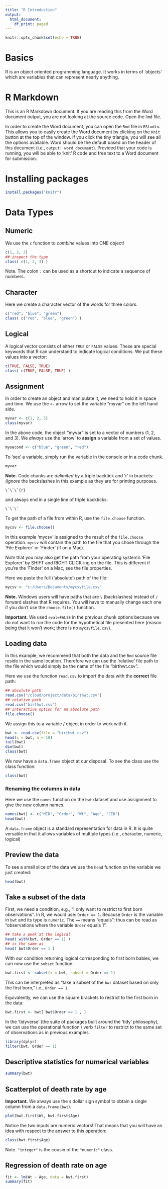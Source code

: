 ```yaml
---
title: "R Introduction"
output:
  html_document:
    df_print: paged
---
```


```r
knitr::opts_chunk$set(echo = TRUE)
```

# Basics

R is an object oriented programming language. It works in terms of 'objects'
which are variables that can represent nearly anything. 

# R Markdown

This is an R Markdown document. If you are reading this from the Word document
output, you are not looking at the source code. Open the `Rmd` file. 

In order to create the Word document, you can open the `Rmd` file in `RStudio`.
This allows you to easily create the Word document by clicking on the `Knit`
button at the top of the window. If you click the tiny triangle, you will
see all the options available. Word should be the default based on the header
of this document (i.e., `output: word_document`). Provided that your code
is running, you will be able to 'knit' R code and free text to a Word document
for submission. 

# Installing packages

```r
install.packages("knitr")
```


# Data Types

## Numeric

We use the `c` function to *combine* values into ONE object!

```r
c(1, 2, 3)
## inspect the type
class( c(1, 2, 3) )
```

Note. The colon `:` can be used as a shortcut to indicate a sequence of numbers.

## Character

Here we create a character vector of the words for three colors.

```r
c("red", "blue", "green")
class( c("red", "blue", "green") )
```

## Logical

A logical vector consists of either `TRUE` or `FALSE` values. These are special
keywords that R can understand to indicate logical conditions. We put these
values into a vector:

```r
c(TRUE, FALSE, TRUE)
class( c(TRUE, FALSE, TRUE) )
```

## Assignment

In order to create an object and manipulate it, we need to hold it in space
and time. We use the `<-` arrow to set the variable "myvar" on the left hand
side.

```r
myvar <- c(1, 2, 3)
class(myvar)
```

In the above code, the object "myvar" is set to a vector of numbers (1, 2, and
3). We _always_ use the 'arrow' to __assign__ a variable from a set of values.

```r
mysecond <- c("blue", "green", "red")
```

To 'see' a variable, simply run the variable in the console or in a code chunk.

```r
myvar
```

__Note.__ Code chunks are *delimited* by a triple backtick and 'r' in brackets:
(*Ignore* the backslashes in this example as they are for printing purposes.


```
\`\`\`{r}
```

and always end in a single line of triple backticks:

```
\`\`\`
```

To get the path of a file from within R, use the `file.choose` function.

```r
mycsv <- file.choose()
```

In this example 'mycsv' is assigned to the result of the `file.choose`
operation. `mycsv` will contain the path to the file that you chose
through the 'File Explorer' or 'Finder' (if on a Mac).

*Note* that you may also get the path from your operating system's 'File
Explorer' by SHIFT and RIGHT CLICK-ing on the file. This is different if
you're the 'Finder' on a Mac, see the file properties. 

Here we paste the full ('absolute') path of the file: 

```r
mycsv <- "c:/Users/Documents/mycsvfile.csv"
```

**Note.** Windows users will have paths that are `\` (backslashes) instead of
`/` forward slashes that R requires. You will have to manually change each
one if you don't use the `choose.file()` function.

**Important.** We used `eval=FALSE` in the previous chunk options because we do
not want to run the code for the hypothetical file presented here (reason 
being that it won't work; there is no `mycsvfile.csv`).

## Loading data

In this example, we recommend that both the data and the `Rmd` source file
reside in the same location. Therefore we can use the 'relative' file path
to the file which would simply be the name of the file "birthwt.csv".

Here we use the function `read.csv` to import the data with the __correct__
file path:

```r
## absolute path
read.csv("/cloud/project/data/birthwt.csv")
## relative path
read.csv("birthwt.csv")
## interactive option for an absolute path
file.choose()
```

We assign this to a variable / object in order to work with it. 

```r
bwt <- read.csv(file = "birthwt.csv")
head(x = bwt, n = 10)
tail(bwt)
dim(bwt)
class(bwt)
```

We now have a `data.frame` object at our disposal. To see the class use the
class function:

```r
class(bwt)
```

### Renaming the columns in data

Here we use the `names` function on the `bwt` dataset and use assignment
to give the new column names.

```r
names(bwt) <- c("MID", "Order", "Wt", "Age", "CID") 
head(bwt)
```

A `data.frame` object is a standard representation for data in R. It is quite
versatile in that it allows variables of multiple types (i.e., character,
numeric, logical)

## Preview the data

To see a small slice of the data we use the `head` function on the variable
we just created:

```r
head(bwt)
```

## Take a subset of the data

First, we need a condition, e.g., "I only want to restrict to first
born observations". In R, we would use: `Order == 1`. Because `Order` is
the variable in `bwt` and its type is `numeric`. The `==` means "equals"; thus
can be read as "observations where the variable `Order` equals 1".

```r
## take a peek at the logical
head( with(bwt, Order == 1) )
## is the same as
head( bwt$Order == 1 )
```

With our condition returning logical corresponding to first born babies, we can
now use the `subset` function:

```r
bwt.first <- subset(x = bwt, subset = Order == 1)
```

This can be interpreted as "take a subset of the `bwt` dataset based on only the
first born," i.e., `Order == 1`. 

Equivalently, we can use the square brackets to restrict to the first born in
the data:

```r
bwt.first <- bwt[ bwt$Order == 1 , ]
```

In the 'tidyverse' (the suite of packages built around the 'tidy' philosophy),
we can use the operational function / verb `filter` to restrict to the same
set of observations as in previous examples.

```r
library(dplyr)
filter(bwt, Order == 1)
```

## Descriptive statistics for numerical variables

```r
summary(bwt)
```

## Scatterplot of death rate by age

**Important.** We always use the `$` dollar sign symbol to obtain a single column
from a `data.frame` (`bwt`).

```r
plot(bwt.first$Wt, bwt.first$Age)
```

Notice the two inputs are numeric vectors! That means that you will have an
idea with respect to the answer to this operation:

```r
class(bwt.first$Age)
```

Note. `"integer"` is the cousin of the `"numeric"` class.

## Regression of death rate on age

```r
fit <- lm(Wt ~ Age, data = bwt.first)
summary(fit)
```
